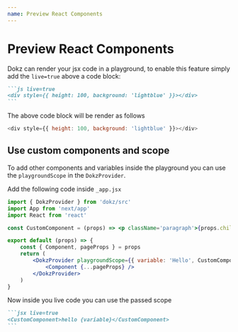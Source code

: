 ```yaml
---
name: Preview React Components
---
```


# Preview React Components

Dokz can render your jsx code in a playground, to enable this feature simply add the `live=true` above a code block:

````md
```js live=true
<div style={{ height: 100, background: 'lightblue' }}></div>
```
````

The above code block will be render as follows

```js live=true
<div style={{ height: 100, background: 'lightblue' }}></div>
```

## Use custom components and scope

To add other components and variables inside the playground you can use the `playgroundScope` in the `DokzProvider`.

Add the following code inside `_app.jsx`

```jsx
import { DokzProvider } from 'dokz/src'
import App from 'next/app'
import React from 'react'

const CustomComponent = (props) => <p className='paragraph'>{props.children}</p>

export default (props) => {
    const { Component, pageProps } = props
    return (
        <DokzProvider playgroundScope={{ variable: 'Hello', CustomComponent }}>
            <Component {...pageProps} />
        </DokzProvider>
    )
}
```

Now inside you live code you can use the passed scope

````md
```jsx live=true
<CustomComponent>hello {variable}</CustomComponent>
```
````
